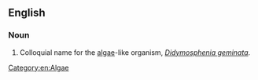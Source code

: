 ==English==

===Noun===
{{en-noun|head=[[rock]] [[snot]]|-}}

# {{context|slang|lang=en}} Colloquial name for the [[algae]]-like organism, ''[[Didymosphenia geminata]]''.

[[Category:en:Algae]]